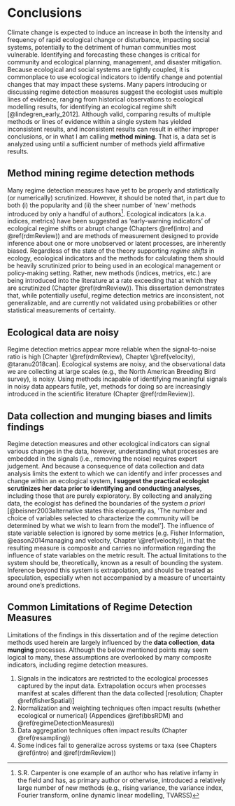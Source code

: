 # Conclusions {#conclusions}
Climate change is expected to induce an increase in both the intensity and frequency of rapid ecological change or disturbance, impacting social systems, potentially to the detriment of human communities most vulnerable. Identifying and forecasting these changes is critical for community and ecological planning, management, and disaster mitigation. Because ecological and social systems are tightly coupled, it is commonplace to use ecological indicators to identify change and potential changes that may impact these systems. Many papers introducing or discussing regime detection measures suggest the ecologist uses multiple lines of evidence, ranging from historical observations to ecological modelling results, for identifying an ecological regime shift [@lindegren_early_2012]. Although  valid, comparing results of multiple methods or lines of evidence within a single system has yielded inconsistent results, and inconsistent results can result in either improper conclusions, or in what I am calling **method mining**. That is, a data set is analyzed using until a sufficient number of methods yield affirmative results. 

\begin{equation}
\begin{split}
Data  & = Information \\
& = Signal \\
& = Process + Noise
\end{split}
(\#eq:infoTheory)
\end{equation}

## Method mining regime detection methods 
<!-- (and HARKing - hypothesizing after results are knownn - @kerr1998harking) -->
Many regime detection measures have yet to be properly and statistically (or numerically) scrutinized. However, it should be noted that, in part due to both (i) the popularity and (ii) the sheer number of 'new' methods introduced by only a handful of authors^[S.R. Carpenter is one example of an author who has relative infamy in the field and has, as primary author or otherwise, introduced a relatively large number of new methods (e.g., rising variance, the variance index, Fourier transform, online dynamic linear modelling, TVARSS)]. Ecological indicators (a.k.a. indices, metrics) have been suggested as 'early-warning indicators' of ecological regime shifts or abrupt change (Chapters \@ref(intro) and \@ref(rdmReview)) and are methods of measurement designed to provide inference about one or more unobserved or latent processes, are inherently biased. Regardless of the state of the theory supporting *regime shifts* in ecology, ecological indicators and the methods for calculating them should be heavily scrutinized prior to being used in an ecological management or policy-making setting. Rather, new methods (indices, metrics, etc.) are being introduced into the literature at a rate exceeding that at which they are scrutinized (Chapter \@ref(rdmReview)). This dissertation demonstrates that, while potentially useful, regime detection metrics are inconsistent, not generalizable, and are currently not validated using probabilities or other statistical measurements of certainty. 

## Ecological data are noisy  
Regime detection metrics appear more reliable when the signal-to-noise ratio is high [Chapter \@ref(rdmReview), Chapter \@ref(velocity),  @taranu2018can]. Ecological systems are noisy, and the observational data we are collecting at large scales (e.g., the North American Breeding Bird survey), is noisy. Using methods incapable of identifying meaningful signals in noisy data appears futile, yet, methods for doing so are increasingly introduced in the scientific literature (Chapter \@ref(rdmReview)). 

## Data collection and munging biases and limits findings

Regime detection measures and other ecological indicators can signal various changes in the data, however, understanding what processes are embedded in the signals (i.e., removing the noise) requires expert judgement. And because a consequence of data collection and data analysis limits the extent to which we can identify and infer processes and change within an ecological system, **I suggest the practical ecologist scrutinizes her data prior to identifying and conducting analyses**, including those that are purely exploratory. By collecting and analyzing data, the ecologist has defined the boundaries of the system *a priori* [@beisner2003alternative states this eloquently as, 'The number and choice of variables selected to characterize the community will be determined by what we wish to learn from the model']. The influence of state variable selection is ignored  by some metrics [e.g. Fisher Information, @eason2014managing and velocity, Chapter \@ref(velocity)], in that the resulting measure is composite and carries no information regarding the influence of state variables on the metric result. 
The actual limitations to the system  should be, theoretically, known as a result of bounding the system. Inference beyond this system is extrapolation, and should be treated as speculation, especially when not accompanied by a measure of uncertainty around one's predictions.

## Common Limitations of Regime Detection Measures  
Limitations of the findings in this dissertation and of the regime detection methods used herein are largely influenced by the **data collection**, **data munging** processes. Although the below mentioned points may seem logical to many, these assumptions are overlooked by many composite indicators, including regime detection measures.  

1. Signals in the indicators are restricted to the ecological processes captured by the input data. Extrapolation occurs when processes manifest at scales different than the data collected [resolution; Chapter \@ref(fisherSpatial)]
1. Normalization and weighting techniques often impact results (whether ecological or numerical) (Appendices \@ref(bbsRDM) and \@ref(regimeDetectionMeasures))
1. Data aggregation techniques often impact results (Chapter \@ref(resampling))
1. Some indices fail to generalize across systems or taxa (see Chapters \@ref(intro) and \@ref(rdmReview))

<!-- ## Future Research for Advancing Ecological Regime Detection Measures -->
<!-- !!! IN PROGRESS !!! -->
<!-- - Comment on our working group progress goals, including: -->
<!--   - Create a common definitions database (initialized 10 june) -->
<!--   - Create database for regime shift methods (initialized 10 june) -->

<!-- Transient behavior & regime shifts -->
<!-- - Regime shfits for ecological managemnt and regime shfits for scientific pursuit -->
<!-- - how to identify transient behavior -- group at UWisc pursuing these ideas, and the Hastings et al wg -->

<!-- The Human Element of Regime Shift Detection & management -->
<!-- - Impact of human decision making (in all stages from study design $\rightarrow$ analyses) -->
<!--   - see also Bahlai work  in progress (bad breakup) + Chapter \@ref(resampling) -->
<!-- - Misalignment of speed of human intervention (the institution/policy/action) vs. ability to manage or prevent a regime shift -->
<!--   - Alignment of speed of human intervention/detection and the speed of drivers and ecological responses -->
<!--       - How is the probability of preventing a regime shift influenced by - the speed of the driver or response?  -->
<!--       - the speed of the human institution's capacity to intervene (policy, action)? -->


<!-- On the Methods  -->
<!-- - A critical and comparative review of method performance (mention workign group progress) -->
<!-- - Comparing multiple methods , sensitivity analyses -->
<!-- - Far more studies applying regime detection measures exist than do critiques and reviews of this literature (Chapter \@ref(rdmReview)). -->
<!-- - Relating process-control methods (cusum) to regime shift detection methods -->


<!-- # References {.unnumbered} -->